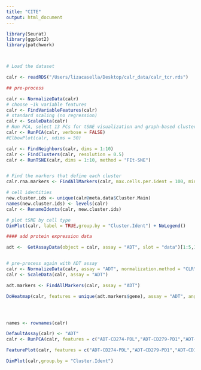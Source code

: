 ```yaml
---
title: "CITE"
output: html_document
---
```


```r
library(Seurat)
library(ggplot2)
library(patchwork)



# Load the dataset 

calr <- readRDS("/Users/lizacasella/Desktop/calr_data/calr_tcr.rds")


```



```r

## pre-process

calr <- NormalizeData(calr)
# choose ~1k variable features
calr <- FindVariableFeatures(calr)
# standard scaling (no regression)
calr <- ScaleData(calr)
# Run PCA, select 13 PCs for tSNE visualization and graph-based clustering
calr <- RunPCA(calr, verbose = FALSE)
#ElbowPlot(calr, ndims = 50)
```


```r
calr <- FindNeighbors(calr, dims = 1:10)
calr <- FindClusters(calr, resolution = 0.5)
calr <- RunTSNE(calr, dims = 1:10, method = "FIt-SNE")


# Find the markers that define each cluster
calr.rna.markers <- FindAllMarkers(calr, max.cells.per.ident = 100, min.diff.pct = 0.3, only.pos = TRUE)

# cell identities 
new.cluster.ids <- unique(calr@meta.data$Cluster.Main)
names(new.cluster.ids) <- levels(calr)
calr <- RenameIdents(calr, new.cluster.ids)

# plot tSNE by cell type
DimPlot(calr, label = TRUE,group.by = "Cluster.Ident") + NoLegend()
```


```r

#### add protein expression data

adt <-  GetAssayData(object = calr, assay = "ADT", slot = "data")[1:5,1:5]


# pre-process again with ADT assay
calr <- NormalizeData(calr, assay = "ADT", normalization.method = "CLR")
calr <- ScaleData(calr, assay = "ADT")
```



```r

adt.markers <- FindAllMarkers(calr, assay = "ADT")

DoHeatmap(calr, features = unique(adt.markers$gene), assay = "ADT", angle = 90) + NoLegend()





```


```r
names <- rownames(calr)

DefaultAssay(calr) <- "ADT"
calr <- RunPCA(calr, features = c("ADT-CD274-PDL","ADT-CD279-PD1","ADT-CD127", "ADT-CD56", "ADT-CD152"), reduction.name = "pca_adt", reduction.key = "pca_adt_", verbose = FALSE)

FeaturePlot(calr, features = c("ADT-CD274-PDL","ADT-CD279-PD1","ADT-CD127", "ADT-CD56", "ADT-CD152"), min.cutoff = "q05", max.cutoff = "q95", ncol = 2)

DimPlot(calr,group.by = "Cluster.Ident") 



```








